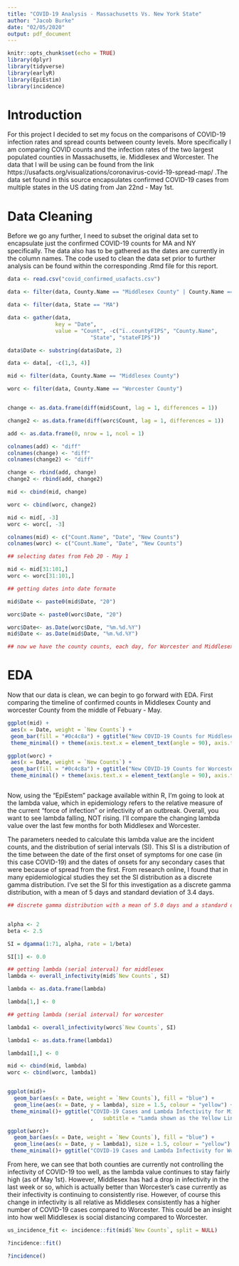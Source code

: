 ```yaml
---
title: "COVID-19 Analysis - Massachusetts Vs. New York State"
author: "Jacob Burke"
date: "02/05/2020"
output: pdf_document
---
```


```r
knitr::opts_chunk$set(echo = TRUE)
library(dplyr)
library(tidyverse)
library(earlyR)
library(EpiEstim)
library(incidence)

```

# Introduction 

For this project I decided to set my focus on the comparisons of COVID-19 infection rates and spread counts between county levels. More specifically I am comparing COVID counts and the infection rates of the two largest populated counties in Massachusetts, ie. Middlesex and Worcester. The data that I will be using can be found from the link https://usafacts.org/visualizations/coronavirus-covid-19-spread-map/ .The data set found in this source encapsulates confirmed COVID-19 cases from multiple states in the US dating from Jan 22nd - May 1st. 


# Data Cleaning

Before we go any further, I need to subset the original data set to encapsulate just the confirmed COVID-19 counts for MA and NY specifically. The data also has to be gathered as the dates are currently in the column names. The code used to clean the data set prior to further analysis can be found within the corresponding .Rmd file for this report. 

```r

data <- read.csv("covid_confirmed_usafacts.csv")

data <- filter(data, County.Name == "Middlesex County" | County.Name == "Worcester County")

data <- filter(data, State == "MA")

data <- gather(data, 
               key = "Date", 
               value = "Count", -c("ï..countyFIPS", "County.Name", 
                          "State", "stateFIPS"))

data$Date <- substring(data$Date, 2)

data <- data[, -c(1,3, 4)]

mid <- filter(data, County.Name == "Middlesex County")

worc <- filter(data, County.Name == "Worcester County")


change <- as.data.frame(diff(mid$Count, lag = 1, differences = 1))

change2 <- as.data.frame(diff(worc$Count, lag = 1, differences = 1))

add <- as.data.frame(0, nrow = 1, ncol = 1)

colnames(add) <- "diff"
colnames(change) <- "diff"
colnames(change2) <- "diff"

change <- rbind(add, change)
change2 <- rbind(add, change2)

mid <- cbind(mid, change)

worc <- cbind(worc, change2)

mid <- mid[, -3]
worc <- worc[, -3]

colnames(mid) <- c("Count.Name", "Date", "New Counts")
colnames(worc) <- c("Count.Name", "Date", "New Counts")

## selecting dates from Feb 20 - May 1

mid <- mid[31:101,]
worc <- worc[31:101,]

## getting dates into date formate 

mid$Date <- paste0(mid$Date, "20")

worc$Date <- paste0(worc$Date, "20")

worc$Date<- as.Date(worc$Date, "%m.%d.%Y")
mid$Date <- as.Date(mid$Date, "%m.%d.%Y")

## now we have the county counts, each day, for Worcester and Middlesex
```

# EDA

Now that our data is clean, we can begin to go forward with EDA. First comparing the timeline of confirmed counts in Middlesex County and worcester County from the middle of Febuary - May. 

```r

ggplot(mid) +
 aes(x = Date, weight = `New Counts`) +
 geom_bar(fill = "#0c4c8a") + ggtitle("New COVID-19 Counts for Middlesex County (Feb 20 - May 1)") +
 theme_minimal() + theme(axis.text.x = element_text(angle = 90), axis.text=element_text(size=7))

ggplot(worc) +
 aes(x = Date, weight = `New Counts`) +
 geom_bar(fill = "#0c4c8a") + ggtitle("New COVID-19 Counts for Worcester County (Feb 20 - May 1)") +
 theme_minimal() + theme(axis.text.x = element_text(angle = 90), axis.text=element_text(size=7))



```

Now, using the "EpiEstem" package available within R, I'm going to look at the lambda value, which in epidemiology refers to the relative measure of the current “force of infection” or infectivity of an outbreak. Overall, you want to see lambda falling, NOT rising. I'll compare the changing lambda value over the last few months for both Middlesex and Worcester. 

The parameters needed to calculate this lambda value are the incident counts, and the distribution of serial intervals (SI). This SI is a distribution of the time between the date of the first onset of symptoms for one case (in this case COVID-19) and the dates of onsets for any secondary cases that were because of spread from the first. From research online, I found that in many epidemiological studies they set the SI distribution as a discrete gamma distribution. I've set the SI for this investigation as a discrete gamma distribution, with a mean of 5 days and standard deviation of 3.4 days. 

```r


## discrete gamma distribution with a mean of 5.0 days and a standard deviation of 3.4 for the serial interval distribution.


alpha <- 2
beta <- 2.5

SI = dgamma(1:71, alpha, rate = 1/beta)

SI[1] <- 0.0

## getting lambda (serial interval) for middlesex 
lambda <- overall_infectivity(mid$`New Counts`, SI)

lambda <- as.data.frame(lambda)

lambda[1,] <- 0

## getting lambda (serial interval) for worcester

lambda1 <- overall_infectivity(worc$`New Counts`, SI)

lambda1 <- as.data.frame(lambda1)

lambda1[1,] <- 0

mid <- cbind(mid, lambda)
worc <- cbind(worc, lambda1)


ggplot(mid)+
  geom_bar(aes(x = Date, weight = `New Counts`), fill = "blue") +
  geom_line(aes(x = Date, y = lambda), size = 1.5, colour = "yellow") + labs(y = "New counts") +
 theme_minimal()+ ggtitle("COVID-19 Cases and Lambda Infectivity for Middlesex County (Feb 20 - May 1)"
                          ,   subtitle = "Lamda shown as the Yellow Line")

ggplot(worc)+
  geom_bar(aes(x = Date, weight = `New Counts`), fill = "blue") +
  geom_line(aes(x = Date, y = lambda1), size = 1.5, colour = "yellow") + labs(y = "New counts")+
 theme_minimal()+ ggtitle("COVID-19 Cases and Lambda Infectivity for Worcester County (Feb 20 - May 1)",   subtitle = "Lamda shown as the Yellow Line")


```

From here, we can see that both counties are currently not controlling the infectivity of COVID-19 too well, as the lambda value continues to stay fairly high (as of May 1st). However, Middlesex has had a drop in infectivity in the last week or so, which is actually better than Worcester's case currently as their infectivity is continuing to consistently rise. However, of course this change in infectivity is all relative as Middlesex consistently has a higher number of COVID-19 cases compared to Worcester. This could be an insight into how well Middlesex is social distancing compared to Worcester. 




```r

us_incidence_fit <- incidence::fit(mid$`New Counts`, split = NULL)

?incidence::fit()

?incidence()

```




